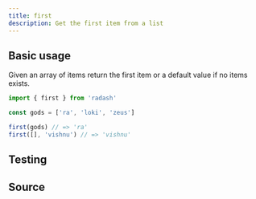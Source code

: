 ```yaml
---
title: first
description: Get the first item from a list
---
```



## Basic usage

Given an array of items return the first item or a default value if no items exists.

```ts
import { first } from 'radash'

const gods = ['ra', 'loki', 'zeus']

first(gods) // => 'ra'
first([], 'vishnu') // => 'vishnu' 
```

## Testing

<TestingLinkAndPreview module="array" func="first" />

## Source

<SourceLinkAndPreview module="array" func="first" />